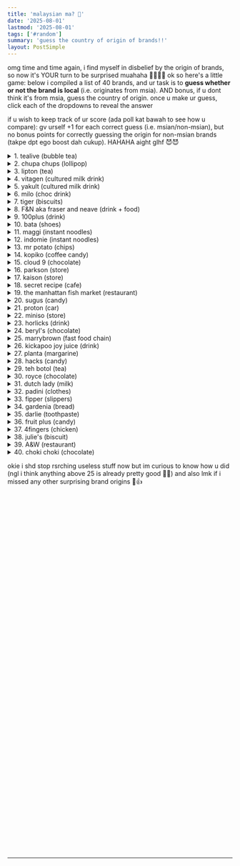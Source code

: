 ```yaml
---
title: 'malaysian ma? 🤔'
date: '2025-08-01'
lastmod: '2025-08-01'
tags: ['#random']
summary: 'guess the country of origin of brands!!'
layout: PostSimple
---
```


omg time and time again, i find myself in disbelief by the origin of brands, so now it's YOUR turn to be surprised muahaha 🫵🏻🫵🏻 ok so here's a little game: below i compiled a list of 40 brands, and ur task is to **guess whether or not the brand is local** (i.e. originates from msia). AND bonus, if u dont think it's from msia, guess the country of origin. once u make ur guess, click each of the dropdowns to reveal the answer

if u wish to keep track of ur score (ada poll kat bawah to see how u compare): gv urself +1 for each correct guess (i.e. msian/non-msian), but no bonus points for correctly guessing the origin for non-msian brands (takpe dpt ego boost dah cukup). HAHAHA aight glhf 😈😈

<details>
  <summary>1. tealive (bubble tea)</summary>

yepp **MALAYSIAN!!** i guess that's an easy start la heh. but tealive is actually pretty big rn (all over SEA and even dah ada kat australia, canada, uk, UAE, etc.), with several sources saying there are 1000+ outlets globally WHICH IS ACTUALLY INSANEE
</details>

<details>
  <summary>2. chupa chups (lollipop)</summary>

nope, **spanish.** the name of the brand comes from the word *chupar* which means suck in spanish :P
</details>

<details>
  <summary>3. lipton (tea)</summary>

nopess **scottish,** founded by sir thomas johnstone lipton
</details>

<details>
  <summary>4. vitagen (cultured milk drink)</summary>

**malaysiannnn** hoorayyy
</details>

<details>
  <summary>5. yakult (cultured milk drink)</summary>

**japanese** lmao, yakult came bef vitagen so there r ppl who claim vitagen copied yakult but mm ~~is vitagen or yakult better?~~
</details>

<details>
  <summary>6. milo (choc drink)</summary>

SIKEEE IT'S **AUSTRALIAN** 💀💀💀 idk i was pretty surprised to learn that a while back, ig cuz the way milo markets itself is very local but oh well 😭😭
</details>

<details>
  <summary>7. tiger (biscuits)</summary>

yea **malaysian,** i guess this one is kinda obvious kut tapi saje nak throw u off HAHA
</details>

<details>
  <summary>8. F&N aka fraser and neave (drink + food)</summary>

huhu **singaporean.** founded by fraser and neave (as u might guess), two scotsmen
</details>

<details>
  <summary>9. 100plus (drink)</summary>

**malaysian!!** weh i rmbr i was talking w my brother while eating when i learnt this and i was pretty surprised lol. my parents were when i told them too. also it's called 100plus to commemorate the 100 years since the founding of F&N
</details>

<details>
  <summary>10. bata (shoes)</summary>

AAAHSJJDF BATA IS **CZECH.** dude yk haritu i was playing scattegories w my friends and one of the prompts was "msian brands" and the letter was B, soooo i confidently and proudly jwb bata lahhh ONLY TO FIND OUT I WAS WRONG UGH OMG
</details>

<details>
  <summary>11. maggi (instant noodles)</summary>

maggi... is from... **SWITZERLAND.** FRICKING SWITZERLAND. FOUNDED BY A SWISS GUY NAMED JULIUS MAGGI (what a name LMAO). how do ik this? basically haritu when i was going for the mbl camp in poland, we had like a cultural night so i wanted to bring stuff from my country to share abt with others laa AND WHAT BETTER THING TO BRING THAN MAGGI AMIRITE??? ONLY TO FIND OUT MAGGI IS NOT EVEN MSIAN AAAAJSKDKFMG. i still brought maggi mug tho and shared it on the last night (all-nighter) with a friend ~~and didnt tell her abt the true dark disappointing origin of maggi.~~ ey bodola why r all our iconic msian stuff like maggi and milo not even msian to begin with 🙄💔💔 
</details>

<details>
  <summary>12. indomie (instant noodles)</summary>

ya it's from **indonesia** la - congrats einstein. saje nak test and make u question ur entire life hihihi 😹🫵🏻
</details>

<details>
  <summary>13. mr potato (chips)</summary>

**malaysian.** okay mybe obvious but i was lowkey surprised to learn this (from a friend) actually 
</details>

<details>
  <summary>14. kopiko (coffee candy)</summary>

**indonnn** lolz
</details>

<details>
  <summary>15. cloud 9 (chocolate)</summary>

**philippines,** sadly this is also not ours 😓😓
</details>

<details>
  <summary>16. parkson (store)</summary>

**malaysian!!**
</details>

<details>
  <summary>17. kaison (store)</summary>

also **malaysian!!**
</details>

<details>
  <summary>18. secret recipe (cafe)</summary>

also also **malaysian!!** (omg new york cheese cake is the best 🤤🤤)
</details>

<details>
  <summary>19. the manhattan fish market (restaurant)</summary>

ya nama dia manhattan but it's **malaysian** bro HAIH. i guess good call tho cuz no one would eat there if it were called "malaysian fish market" AHAHAHA
</details>

<details>
  <summary>20. sugus (candy)</summary>

it's **SWISS** oh my goodness 
</details>

<details>
  <summary>21. proton (car)</summary>

**MALAYSIAN** LA OFC. KALAU KAU SALAH SMH ARE U RLLY MSIAN??? 😡😡🤬🤬
</details>

<details>
  <summary>22. miniso (store)</summary>

well i'll tell u that it's not msian. so ahh that must mean it's japanese la kan? SIKE NO IT'S **CHINESE** BUT PRESENTS ITSELF AS JAPANESE AAAJJSJDF BRUHH. and yk what, a few years ago my family went to japan pastu at some point my brother kut (tak ingat) nak pergi cari miniso but HAHH GUESS WHAT there's not a SINGLE miniso in japan dude and that's how i found out IT'S FRICKING CHINESEEEEE FOR GOD'S SAKE 😭😭
</details>

<details>
  <summary>23. horlicks (drink)</summary>

nopeee, invented by two british brothers (james n william horlick - why r their names the most stereotypical british names ever) in the **US**
</details>

<details>
  <summary>24. beryl's (chocolate)</summary>

WOW BERYL'S IS **MSIAN** WEH WOW i thought it was a somewhat premium imported brand
</details>

<details>
  <summary>25. marrybrown (fast food chain)</summary>

MARRYBROWN IS ALSO **MSIAN** (from johor) WOW UM?? i think it's just the white name that's throwing me off 😭😭
</details>

<details>
  <summary>26. kickapoo joy juice (drink)</summary>

**american** but they claim that they're the no.1 heavy citrus brand in msia and sgp BUT YA MEH?? cuz ngl i dont rlly see ppl drink kickapoo that much 🤷🏻‍♀️🤷🏻‍♀️🤷🏻‍♀️  ALSO the drink was [inspired from a comic strip!!](https://drinkkickapoo.com/history/)
</details>

<details>
  <summary>27. planta (margarine)</summary>

**dutch!!** i kinda thought it was msian ://
</details>

<details>
  <summary>28. hacks (candy)</summary>

**malaysian** yippeee
</details>

<details>
  <summary>29. teh botol (tea)</summary>

**indonesian** :(
</details>

<details>
  <summary>30. royce (chocolate)</summary>

kinda obvious it's not msian but i was surprised (twice!! bcs i half-forgot after the first time i found out lol) that royce is **japanese** :00 then i rmbr saying to my parents smth along the lines of "wHy iS iT nOt rOiiSu?!?!" AHAHAHA and okay ya it actually IS "roizu" but they just englishified it and yea i think u'd agree w me that "royce" is not a vry japanese-looking word JDJDFJSJ. OH but it's interesting how they got the name: basically the founder's first name is yasuhiro. reverse the characters -> rohisuya, and "ya" is a suffix for shop in jpnese so that leaves rohisu -> roizu!! 🤯🤯
</details>

<details>
  <summary>31. dutch lady (milk)</summary>

so apparently dutch lady is **msian.** HOW IRONIC 😭😭😭
</details>

<details>
  <summary>32. padini (clothes)</summary>

PADINI IS ALSO **MSIAN** DAMN
</details>

<details>
  <summary>33. fipper (slippers)</summary>

FIPPER IS **MSIAN??!!** I ALWAYS THOUGHT IT WAS A PRETTY BIG INTERNATIONAL BRAND LIKE CROCS OR SMTH. ALSO ALSO ALSO. IT WAS FOUNDED BY SOME GUY NAMED "JACK LIM" AHEM AHEM AHEM
</details>

<details>
  <summary>34. gardenia (bread)</summary>

nop, first started in **singapore** by some american baker i.e. that sloccum guy. but im preeeetty sure someone (my dad?) pernah told me (salah info la) that uncle sloccum was sabahan?!?! lmao idk or mybe im misrmbring 
</details>

<details>
  <summary>35. darlie (toothpaste)</summary>

okay so yes u may hv been able to make the reasonable guess that darlie is, in fact, not msian. BUT would u have been able to guess its dark history... 💀💀 so once upon a time, the toothpaste was not called darlie but... darkie (a racial slur against african-americans) and featured a white man in blackface + a top hat. so ahh probably from the states (which was racially segregated at the time) right?? BUT SIKE NOPE ONCE AGAIN IT'S **CHINESE** 😭😭😭 and in chinese the toothpaste is (till today) called 黑人牙膏 (which directly translates to "black man toothpaste") AAAHSJDJF yea i think i learnt this info from one of my chinese friends. apparently the name is not rooted in racism tho but bcs ppl associated black ppl w white teeth (since their skin was dark, making their teeth look whiter). but later it became controversial in the US (*wow who wdve guessed!!*), so baru the english name was changed to darlie. HA THE MORE YOU KNOW 🌈✨
</details>

<details>
  <summary>36. fruit plus (candy)</summary>

**malaysian** hoorayyy
</details>

<details>
  <summary>37. 4fingers (chicken)</summary>

**singaporean,** it's called 4fingers cuz the founders believed ppl typically need 4 main fingers on each hand to enjoy their chicken 🤷🏻‍♀️🤷🏻‍♀️
</details>

<details>
  <summary>38. julie's (biscuit)</summary>

**malaysian!!** and sold in 80+ countries now. it's only called julie's bcs the founder wanted it to stand out from other local brands (which mostly had chinese names). there IS no girl named julie lol
</details>

<details>
  <summary>39. A&W (restaurant)</summary>

**american.** started in california 100+ yrs ago as a roadside root beer stand. BUT it's the first fast food restaurant to open in msia (in 1963)
</details>

<details>
  <summary>40. choki choki (chocolate)</summary>

CHOKI CHOKI ISNT OURS IT'S **INDONESIAN** AAAA NOOO MY ENTIRE WORLD IS SHATTERED AND MY HEART IS BROKEN 😔💔
</details>

okie i shd stop rsrching useless stuff now but im curious to know how u did (ngl i think anything above 25 is already pretty good 🤡🤡) and also lmk if i missed any other surprising brand origins 🫡👍

<div
  class="strawpoll-embed"
  id="strawpoll_wAg3Qa9lKy8"
  style="height: 800px; max-width: 640px; width: 100%; margin: 0 auto; display: flex; flex-direction: column;"
></div>
<script async src="https://cdn.strawpoll.com/dist/widgets.js" charset="utf-8"></script>

---

<script async src="https://talk.hyvor.com/embed/embed.js" type="module"></script>
<hyvor-talk-comments website-id="11281" page-id="https://leia-mayssa.vercel.app/blog/malaysian-or-not"></hyvor-talk-comments>
